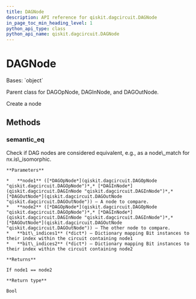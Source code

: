 ```yaml
---
title: DAGNode
description: API reference for qiskit.dagcircuit.DAGNode
in_page_toc_min_heading_level: 1
python_api_type: class
python_api_name: qiskit.dagcircuit.DAGNode
---
```


# DAGNode

<Class id="qiskit.dagcircuit.DAGNode" isDedicatedPage={true} github="https://github.com/qiskit/qiskit/tree/stable/0.21/qiskit/dagcircuit/dagnode.py" signature="DAGNode(nid=- 1)">
  Bases: `object`

  Parent class for DAGOpNode, DAGInNode, and DAGOutNode.

  Create a node

  ## Methods

  ### semantic\_eq

  <Function id="qiskit.dagcircuit.DAGNode.semantic_eq" signature="static DAGNode.semantic_eq(node1, node2, bit_indices1=None, bit_indices2=None)">
    Check if DAG nodes are considered equivalent, e.g., as a node\_match for nx.is\_isomorphic.

    **Parameters**

    *   **node1** ([*DAGOpNode*](qiskit.dagcircuit.DAGOpNode "qiskit.dagcircuit.DAGOpNode")*,* [*DAGInNode*](qiskit.dagcircuit.DAGInNode "qiskit.dagcircuit.DAGInNode")*,* [*DAGOutNode*](qiskit.dagcircuit.DAGOutNode "qiskit.dagcircuit.DAGOutNode")) – A node to compare.
    *   **node2** ([*DAGOpNode*](qiskit.dagcircuit.DAGOpNode "qiskit.dagcircuit.DAGOpNode")*,* [*DAGInNode*](qiskit.dagcircuit.DAGInNode "qiskit.dagcircuit.DAGInNode")*,* [*DAGOutNode*](qiskit.dagcircuit.DAGOutNode "qiskit.dagcircuit.DAGOutNode")) – The other node to compare.
    *   **bit\_indices1** (*dict*) – Dictionary mapping Bit instances to their index within the circuit containing node1
    *   **bit\_indices2** (*dict*) – Dictionary mapping Bit instances to their index within the circuit containing node2

    **Returns**

    If node1 == node2

    **Return type**

    Bool
  </Function>
</Class>

